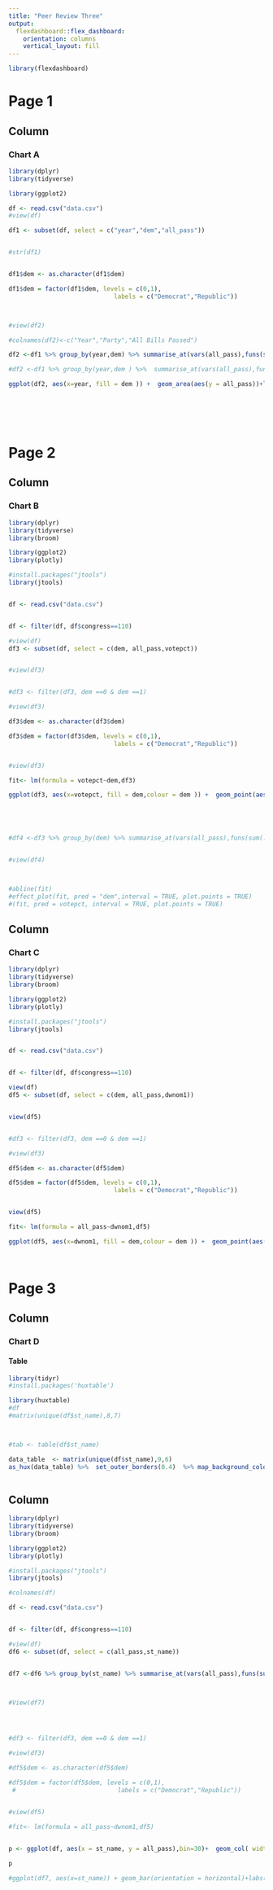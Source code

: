 ---
title: "Peer Review Three"
output: 
  flexdashboard::flex_dashboard:
    orientation: columns
    vertical_layout: fill
---

```{r setup, include=FALSE}
library(flexdashboard)
```


# Page 1 
Column {data-width=650}
-----------------------------------------------------------------------

### Chart A

```{r}
library(dplyr)
library(tidyverse)

library(ggplot2)

df <- read.csv("data.csv")
#view(df)

df1 <- subset(df, select = c("year","dem","all_pass"))


#str(df1)


df1$dem <- as.character(df1$dem)

df1$dem = factor(df1$dem, levels = c(0,1),
                             labels = c("Democrat","Republic"))



#view(df2)

#colnames(df2)<-c("Year","Party","All Bills Passed")

df2 <-df1 %>% group_by(year,dem) %>% summarise_at(vars(all_pass),funs(sum(. , na.rm = TRUE)))

#df2 <-df1 %>% group_by(year,dem ) %>%  summarise_at(vars(all_pass),funs(sum(. , na.rm = TRUE)))

ggplot(df2, aes(x=year, fill = dem )) +  geom_area(aes(y = all_pass))+labs(y = "All Bills Passed", x = "Year", title = "Number of bills passed since 1980")
  






```



# Page 2
Column {data-width=500}
-----------------------------------------------------------------------

### Chart B

```{r}

library(dplyr)
library(tidyverse)
library(broom)

library(ggplot2)
library(plotly)

#install.packages("jtools")
library(jtools)


df <- read.csv("data.csv")


df <- filter(df, df$congress==110)

#view(df)
df3 <- subset(df, select = c(dem, all_pass,votepct))


#view(df3)


#df3 <- filter(df3, dem ==0 & dem ==1)

#view(df3)

df3$dem <- as.character(df3$dem)

df3$dem = factor(df3$dem, levels = c(0,1),
                             labels = c("Democrat","Republic"))


#view(df3)

fit<- lm(formula = votepct~dem,df3)

ggplot(df3, aes(x=votepct, fill = dem,colour = dem )) +  geom_point(aes(y = all_pass),size=3)+labs(y = "All Pass", x = "votepct", title = "Passage and Vote Pct , 110th Congress")





#df4 <-df3 %>% group_by(dem) %>% summarise_at(vars(all_pass),funs(sum(. , na.rm = TRUE)))


#view(df4)



#abline(fit)
#effect_plot(fit, pred = "dem",interval = TRUE, plot.points = TRUE)
#(fit, pred = votepct, interval = TRUE, plot.points = TRUE)

```


Column {data-width=500}
-----------------------------------------------------------------------

### Chart C

```{r}


library(dplyr)
library(tidyverse)
library(broom)

library(ggplot2)
library(plotly)

#install.packages("jtools")
library(jtools)


df <- read.csv("data.csv")


df <- filter(df, df$congress==110)

view(df)
df5 <- subset(df, select = c(dem, all_pass,dwnom1))


view(df5)


#df3 <- filter(df3, dem ==0 & dem ==1)

#view(df3)

df5$dem <- as.character(df5$dem)

df5$dem = factor(df5$dem, levels = c(0,1),
                             labels = c("Democrat","Republic"))


view(df5)

fit<- lm(formula = all_pass~dwnom1,df5)

ggplot(df5, aes(x=dwnom1, fill = dem,colour = dem )) +  geom_point(aes(y = all_pass),size=3)+labs(y = "All Pass", x = "DW Nominate", title = "Passage and Ideology , 110th Congress")




```



# Page 3

Column{data-width=150}
-----------------------------------------------------------------------

### Chart D
 
 
 
#### Table
```{r}

library(tidyr)
#install.packages('huxtable')

library(huxtable)
#df
#matrix(unique(df$st_name),8,7)



#tab <- table(df$st_name)

data_table  <- matrix(unique(df$st_name),9,6)
as_hux(data_table) %>%  set_outer_borders(0.4)  %>% map_background_color(by_rows("grey95", "white")) 
      

```



Column {data-width=550}
-----------------------------------------------------------------------

```{r}


library(dplyr)
library(tidyverse)
library(broom)

library(ggplot2)
library(plotly)

#install.packages("jtools")
library(jtools)

#colnames(df)

df <- read.csv("data.csv")


df <- filter(df, df$congress==110)

#view(df)
df6 <- subset(df, select = c(all_pass,st_name))


df7 <-df6 %>% group_by(st_name) %>% summarise_at(vars(all_pass),funs(sum(. , na.rm = TRUE)))



#View(df7)




#df3 <- filter(df3, dem ==0 & dem ==1)

#view(df3)

#df5$dem <- as.character(df5$dem)

#df5$dem = factor(df5$dem, levels = c(0,1),
 #                            labels = c("Democrat","Republic"))


#view(df5)

#fit<- lm(formula = all_pass~dwnom1,df5)


p <- ggplot(df, aes(x = st_name, y = all_pass),bin=30)+  geom_col( width = 0.95)+coord_flip()+labs(y = "State Name", x = "Total Bills Passed Per State", title = "Total bills passed by state delegation , 110th Congress")
  
p

#ggplot(df7, aes(x=st_name)) + geom_bar(orientation = horizontal)+labs(y = "All Pass", x = "DW Nominate", title = "Passage and Ideology , 110th Congress")



```

